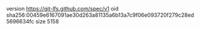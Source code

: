 version https://git-lfs.github.com/spec/v1
oid sha256:00459e6167091ae30d263a81135a6b13a7c9f06e093720f279c28ed5696634fc
size 5158
